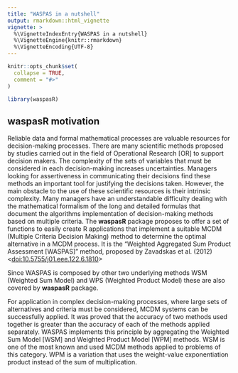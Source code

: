 ---
title: "WASPAS in a nutshell"
output: rmarkdown::html_vignette
vignette: >
  %\VignetteIndexEntry{WASPAS in a nutshell}
  %\VignetteEngine{knitr::rmarkdown}
  %\VignetteEncoding{UTF-8}
---

```{r, include = FALSE}
knitr::opts_chunk$set(
  collapse = TRUE,
  comment = "#>"
)
```

```{r setup}
library(waspasR)
```

## waspasR motivation

Reliable data and formal mathematical processes are valuable resources for decision-making processes. There are many scientific methods proposed by studies carried out in the field of Operational Research [OR] to support decision makers. The complexity of the sets of variables that must be considered in each decision-making increases uncertainties. Managers looking for assertiveness in communicating their decisions find these methods an important tool for justifying the decisions taken. However, the main obstacle to the use of these scientific resources is their intrinsic complexity. Many managers have an understandable difficulty dealing with the mathematical formalism of the long and detailed formulas that document the algorithms implementation of decision-making methods based on multiple criteria. The **waspasR** package proposes to offer a set of functions to easily create R applications that implement a suitable MCDM (Multiple Criteria Decision Making) method to determine the optimal alternative in a MCDM process. It is the "Weighted Aggregated Sum Product Assessment [WASPAS]" method, proposed by Zavadskas et al. (2012) \<<doi:10.5755/j01.eee.122.6.1810>\>

Since WASPAS is composed by other two underlying methods WSM (Weighted Sum Model) and WPS (Weighted Product Model) these are also covered by **waspasR** package.

For application in complex decision-making processes, where large sets of alternatives and criteria must be considered, MCDM systems can be successfully applied. It was proved that the accuracy of two methods used together is greater than the accuracy of each of the methods applied separately. WASPAS implements this principle by aggregating the Weighted Sum Model [WSM] and Weighted Product Model [WPM] methods. WSM is one of the most known and used MCDM methods applied to problems of this category. WPM is a variation that uses the weight-value exponentiation product instead of the sum of multiplication.
